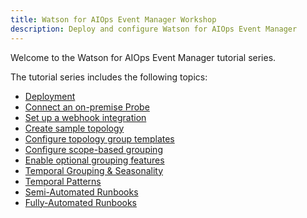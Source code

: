 ```yaml
---
title: Watson for AIOps Event Manager Workshop
description: Deploy and configure Watson for AIOps Event Manager
---
```


Welcome to the Watson for AIOps Event Manager tutorial series.

The tutorial series includes the following topics:

- [Deployment](/tutorials/aiops/installation)
- [Connect an on-premise Probe](/tutorials/aiops/connections)
- [Set up a webhook integration](/tutorials/aiops/webhook)
- [Create sample topology](/tutorials/aiops/createTopology)
- [Configure topology group templates](/tutorials/aiops/configureTopology)
- [Configure scope-based grouping](/tutorials/aiops/scopeBasedGrouping)
- [Enable optional grouping features](/tutorials/aiops/optionalGrouping)
- [Temporal Grouping & Seasonality](/tutorials/aiops/temporalGrouping)
- [Temporal Patterns](/tutorials/aiops/temporalPatterns)
- [Semi-Automated Runbooks](/tutorials/aiops/semiAutomatedRunbooks)
- [Fully-Automated Runbooks](/tutorials/aiops/fullyAutomatedRunbooks)

